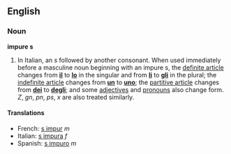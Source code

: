==English==
===Noun===
'''impure s'''

#In Italian, an ''s'' followed by another consonant.  When used immediately before a masculine noun beginning with an impure s, the [[definite article]] changes from '''[[il#Italian|il]]''' to '''[[lo#Italian|lo]]''' in the singular and from '''[[li#Italian|li]]''' to '''[[gli]]''' in the plural; the [[indefinite article]] changes from '''[[un#Italian|un]]''' to '''[[uno#Italian|uno]]'''; the [[partitive article]] changes from '''[[dei#Italian|dei]]''' to '''[[degli]]'''; and some [[adjective]]s and [[pronouns]] also change form.<br>''Z'', ''gn'', ''pn'', ''ps'', ''x'' are also treated similarly.

====Translations====
*French: [[s impur]] ''m''
*Italian: [[s impura]] ''f''
*Spanish: [[s impuro]] ''m''